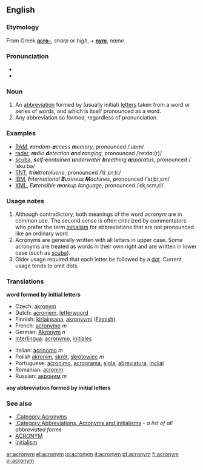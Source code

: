 {{wikipedia}}
==English==

===Etymology===
From Greek '''[[acro-]]''', ''sharp'' or ''high'', + '''[[nym]]''', ''name''

===Pronunciation===
* {{IPA|/ˈæk.ɹə.nɪm/}}
*{{audio|en-uk-acronym.ogg|Audio (UK)}}

===Noun===
{{en-noun-reg}}

#An [[abbreviation]] formed by (usually initial) [[letters]] taken from a word or series of words, and which is itself pronounced as a word.
#Any abbreviation so formed, regardless of pronunciation.

===Examples===
*[[RAM]], '''''r'''andom-'''a'''ccess '''m'''emory'', pronounced /ˈɹæm/
*[[radar]], '''''ra'''dio '''d'''etection '''a'''nd '''r'''anging'', pronounced /ˈreɪdɑː(r)/
*[[scuba]], '''''s'''elf-'''c'''ontained '''u'''nderwater '''b'''reathing '''a'''pparatus'', pronounced /ˈskuːbə/
*[[TNT]], '''''t'''ri'''n'''itro'''t'''oluene'', pronounced /ˈtiːˌɛnˌtiː/
*[[IBM]], '''''I'''nternational '''B'''usiness '''M'''achines'', pronounced /ˈaɪˌbiːˌɛm/
*[[XML]], ''E'''x'''tensible '''m'''arkup '''l'''anguage'', pronounced /ˈɛkˌsɛmˌɛl/

===Usage notes===
#Although contradictory, both meanings of the word ''acronym'' are in common use. The second sense is often criticized by commentators who prefer the term [[initialism]] for abbreviations that are not pronounced like an ordinary word. 
#Acronyms are generally written with all letters in upper case.  Some acronyms are treated as words in their own right and are written in lower case (such as [[scuba]]).
#Older usage required that each letter be followed by a [[dot]]. Current usage tends to omit dots.

===Translations===

'''word formed by initial letters'''
{{top}}
*Czech: [[akronym]]
*Dutch: [[acroniem]], [[letterwoord]]
*Finnish: [[kirjainsana]], [[akronyymi]] ([[:fi:akronyymi|Finnish]])
*French: [[acronyme]] ''m''
*German: [[Akronym]] ''n''
*[[Interlingua]]: [[acronymo]], [[initial|initiales]] <!--disputed - see discussion page-->
{{mid}}
*Italian: [[acrinomo]] ''m''
*Polish [[akronim]], [[skrót]], [[skrótowiec]] ''m''
*Portuguese: [[acronimo]], [[acrograma]], [[sigla]], [[abreviatura]], [[iniciais|inciial]] <!--disputed - see discussion page-->
*Romanian: [[acronim]]
*Russian: [[акроним]] ''m''
{{bottom}}

'''any abbreviation formed by initial letters'''
{{top}}
{{mid}}
{{bottom}}

===See also===
*[[:Category:Acronyms]]
*[[:Category:Abbreviations, Acronyms and Initialisms]] - ''a list of all abbreviated forms''
*[[ACRONYM]]
*[[initialism]]

[[ar:acronym]]
[[el:acronym]]
[[io:acronym]]
[[it:acronym]]
[[pt:acronym]]
[[fi:acronym]]
[[vi:acronym]]